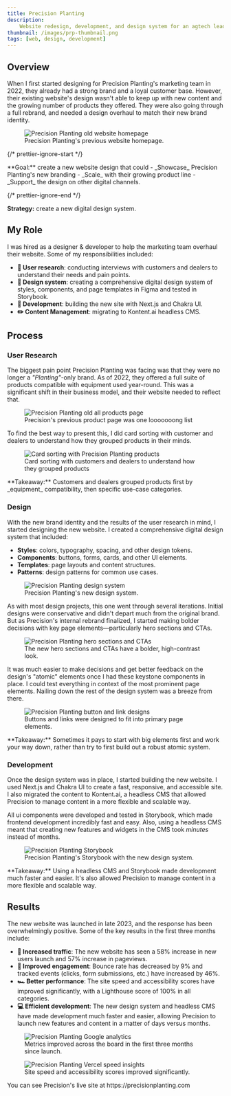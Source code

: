 ```yaml
---
title: Precision Planting
description:
    Website redesign, development, and design system for an agtech leader.
thumbnail: /images/prp-thumbnail.png
tags: [web, design, development]
---
```



## Overview

When I first started designing for Precision Planting's marketing team in 2022,
they already had a strong brand and a loyal customer base. However, their
existing website's design wasn't able to keep up with new content and the
growing number of products they offered. They were also going through a full
rebrand, and needed a design overhaul to match their new brand identity.

<figure>
    <img
        src="/images/prp-legacy-homepage.png"
        alt="Precision Planting old website homepage"
    />
    <figcaption className="text-center">
        Precision Planting's previous website homepage.
    </figcaption>
</figure>

{/* prettier-ignore-start */}

<Callout emoji="🎯">
  **Goal:** create a new website design that could
    - _Showcase_ Precision Planting's new branding
    - _Scale_ with their growing product line
    - _Support_ the design on other digital channels.
</Callout>

{/* prettier-ignore-end */}

<Callout emoji="♟️">**Strategy:** create a new digital design system.</Callout>

## My Role

I was hired as a designer & developer to help the marketing team overhaul their
website. Some of my responsibilities included:

- **🧪 User research**: conducting interviews with customers and dealers to
  understand their needs and pain points.
- **💅 Design system**: creating a comprehensive digital design system of
  styles, components, and page templates in Figma and tested in Storybook.
- **👾 Development**: building the new site with Next.js and Chakra UI.
- **✏️ Content Management**: migrating to Kontent.ai headless CMS.

## Process

### User Research

The biggest pain point Precision Planting was facing was that they were no
longer a _"Planting"_-only brand. As of 2022, they offered a full suite of
products compatible with equipment used year-round. This was a significant shift
in their business model, and their website needed to reflect that.

<figure>
    <img
        src="/images/prp-legacy-products.gif"
        alt="Precision Planting old all products page"
    />
    <figcaption className="text-center">
        Precision's previous product page was one looooooong list
    </figcaption>
</figure>

To find the best way to present this, I did card sorting with customer and
dealers to understand how they grouped products in their minds.

<figure>
    <img
        src="/images/prp-card-sorting.png"
        alt="Card sorting with Precision Planting products"
    />
    <figcaption className="text-center">
        Card sorting with customers and dealers to understand how they grouped
        products
    </figcaption>
</figure>

<Callout>
    **Takeaway:** Customers and dealers grouped products first by _equipment_
    compatibility, then specific use-case categories.
</Callout>

### Design

With the new brand identity and the results of the user research in mind, I
started designing the new website. I created a comprehensive digital design
system that included:

- **Styles**: colors, typography, spacing, and other design tokens.
- **Components**: buttons, forms, cards, and other UI elements.
- **Templates**: page layouts and content structures.
- **Patterns**: design patterns for common use cases.

<figure>
    <img
        src="/images/prp-design-system.png"
        alt="Precision Planting design system"
    />
    <figcaption className="text-center">
        Precision Planting's new design system.
    </figcaption>
</figure>

As with most design projects, this one went through several iterations. Initial
designs were conservative and didn't depart much from the original brand. But as
Precision's internal rebrand finalized, I started making bolder decisions with
key page elements—particularly hero sections and CTAs.

<figure>
    <img
        src="/images/prp-hero-and-cta.png"
        alt="Precision Planting hero sections and CTAs"
        className="rounded-lg border border-gray-200 shadow-sm"
    />
    <figcaption className="text-center">
        The new hero sections and CTAs have a bolder, high-contrast look.
    </figcaption>
</figure>

It was much easier to make decisions and get better feedback on the design's
"atomic" elements once I had these keystone components in place. I could test
everything in context of the most prominent page elements. Nailing down the rest
of the design system was a breeze from there.

<figure>
    <img
        src="/images/prp-buttons-and-links.png"
        alt="Precision Planting button and link designs"
    />
    <figcaption className="text-center">
        Buttons and links were designed to fit into primary page elements.
    </figcaption>
</figure>

<Callout>
    **Takeaway:** Sometimes it pays to start with big elements first and work
    your way down, rather than try to first build out a robust atomic system.
</Callout>

### Development

Once the design system was in place, I started building the new website. I used
Next.js and Chakra UI to create a fast, responsive, and accessible site. I also
migrated the content to Kontent.ai, a headless CMS that allowed Precision to
manage content in a more flexible and scalable way.

All ui components were developed and tested in Storybook, which made frontend
development incredibly fast and easy. Also, using a headless CMS meant that
creating new features and widgets in the CMS took _minutes_ instead of months.

<figure>
    <img
        src="/images/prp-storybook.png"
        alt="Precision Planting Storybook"
        className="rounded-lg border border-gray-200 shadow-sm"
    />
    <figcaption className="text-center">
        Precision Planting's Storybook with the new design system.
    </figcaption>
</figure>

<Callout>
    **Takeaway:** Using a headless CMS and Storybook made development much
    faster and easier. It's also allowed Precision to manage content in a more
    flexible and scalable way.
</Callout>

## Results

The new website was launched in late 2023, and the response has been
overwhelmingly positive. Some of the key results in the first three months
include:

- **🚦 Increased traffic**: The new website has seen a 58% increase in new users
  launch and 57% increase in pageviews.
- **👋 Improved engagement**: Bounce rate has decreased by 9% and tracked events
  (clicks, form submissions, etc.) have increased by 46%.
- **🏎️ Better performance**: The site speed and accessibility scores have
  improved significantly, with a Lighthouse score of 100% in all categories.
- **💻 Efficient development**: The new design system and headless CMS have made
  development much faster and easier, allowing Precision to launch new features
  and content in a matter of days versus months.

<figure>
    <img
        src="/images/prp-google-analytics.png"
        alt="Precision Planting Google analytics"
        className="rounded-lg border border-gray-200 shadow-sm"
    />
    <figcaption className="text-center">
        Metrics improved across the board in the first three months since
        launch.
    </figcaption>
</figure>

<figure>
    <img
        src="/images/prp-vercel-analytics.png"
        alt="Precision Planting Vercel speed insights"
        className="rounded-lg border border-gray-200 shadow-sm"
    />
    <figcaption className="text-center">
        Site speed and accessibility scores improved significantly.
    </figcaption>
</figure>

<Callout emoji="🎉">
    You can see Precision's live site at https://precisionplanting.com
</Callout>

<div className="ml-[calc(-50vw+50%)] w-screen">
    <GalleryGrid
        className="grid-rows-3"
        images={[
            {
                src: '/images/prp-new-homepage.png',
                alt: 'Precision Planting new homepage',
            },
            {
                src: '/images/prp-new-products-page.png',
                alt: 'Precision Planting new products page',
                mobileMockup: true,
            },
            {
                src: '/images/prp-new-resources-page.png',
                alt: 'Precision Planting new resources page',
            },
            {
                src: '/images/prp-new-dealer-locator.png',
                alt: 'Precision Planting new dealer locator',
            },
            {
                src: '/images/prp-new-product-page.png',
                alt: 'Precision Planting new product page',
            },
            {
                src: '/images/prp-new-careers-page.png',
                alt: 'Precision Planting new careers page',
            },
        ]}
    />

</div>
